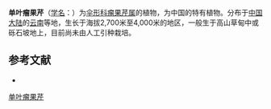 {{NoteTA|G1=LS}}
{{Speciesbox
| name = 单叶瘤果芹
| status = 
| status_system = 
| image = 
| genus = Trachydium
| species = simplicifolium
| authority = W. W. Smith in Notes Bot.
}}

'''单叶瘤果芹'''（[[学名|学名]]：{{lang|la|''Trachydium simplicifolium''}}）为[[伞形科|伞形科]][[瘤果芹属|瘤果芹属]]的植物，为中国的特有植物。分布于[[中国大陆|中国大陆]]的[[云南|云南]]等地，生长于海拔2,700米至4,000米的地区，一般生于高山草甸中或砾石坡地上，目前尚未由人工引种栽培。

== 参考文献 ==
<div class="references-small">
* {{cite web| url =http://www.bioinfo.cn/db05/KmzwSpecies.php?action=view&id=23146| title =单叶瘤果芹| work =《中国高等植物数据库全库》| publisher =中国科学院微生物研究所| author =昆明植物研究所| accessdate =2009-02-26| deadurl =yes| archiveurl =https://web.archive.org/web/20160305083924/http://www.bioinfo.cn/db05/KmzwSpecies.php?action=view&id=23146| archivedate =2016-03-05}}
</div>
{{Taxonbar|from=Q15232611}}

[[Category:瘤果芹属|单叶瘤果芹]]


{{Apiales-stub}}
